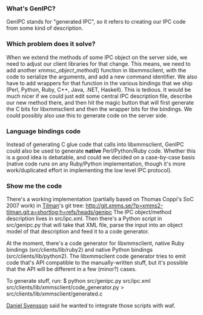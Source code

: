 === What's GenIPC? ===

GenIPC stands for "generated IPC", so it refers to creating our IPC code from some kind of description.

=== Which problem does it solve? ===

When we extend the methods of some IPC object on the server side, we need to adjust our client libraries for that change. This means, we need to add another xmmsc_''object''_''method''() function in libxmmsclient, with the code to serialize the arguments, and add a new command identifier. We also have to add wrappers for that function in the various bindings that we ship (Perl, Python, Ruby, C++, Java, .NET, Haskell).
This is tedious. It would be much nicer if we could just edit some central IPC description file, describe our new method there, and then hit the magic button that will first generate the C bits for libxmmsclient and then the wrapper bits for the bindings. We could possibly also use this to generate code on the server side.

=== Language bindings code ===

Instead of generating C glue code that calls into libxmmsclient, GenIPC could also be used to generate '''native''' Perl/Python/Ruby code. Whether this is a good idea is debatable, and could we decided on a case-by-case basis (native code runs on any Ruby/Python implementation, though it's more work/duplicated effort in implementing the low level IPC protocol).

=== Show me the code ===

There's a working implementation (partially based on Thomas Coppi's SoC 2007 work) in [[Tilman Sauerbeck | Tilman]]'s git tree:
http://git.xmms.se/?p=xmms2-tilman.git;a=shortlog;h=refs/heads/genipc
The IPC object/method description lives in src/ipc.xml. Then there's a Python script in src/genipc.py that will take that XML file, parse the input into an object model of that description and feed it to a code generator.

At the moment, there's a code generator for libxmmsclient, native Ruby bindings (src/clients/lib/ruby2) and native Python bindings (src/clients/lib/python2). The libxmmsclient code generator tries to emit code that's API compatible to the manually-written stuff, but it's possible that the API will be different in a few (minor?) cases.

To generate stuff, run:
$ python src/genipc.py src/ipc.xml src/clients/lib/xmmsclient/code_generator.py > src/clients/lib/xmmsclient/generated.c

[[Daniel Svensson]] said he wanted to integrate those scripts with waf.